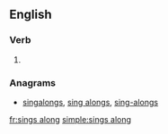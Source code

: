 ==English==

===Verb===
{{head|en|verb form}}

# {{en-third-person singular of|sing along}}

===Anagrams===
* [[singalongs#English|singalongs]], [[sing alongs#English|sing alongs]], [[sing-alongs#English|sing-alongs]]

[[fr:sings along]]
[[simple:sings along]]